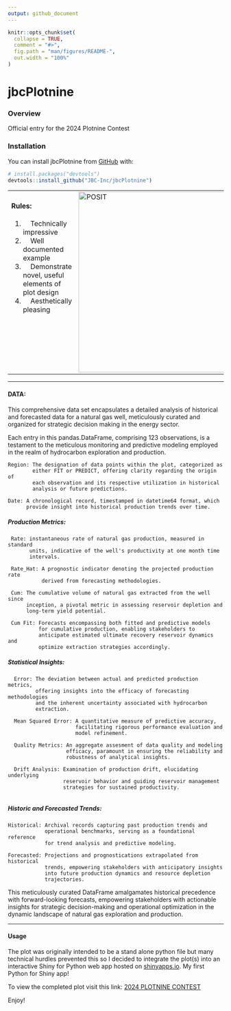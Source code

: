 ```yaml
---
output: github_document
---
```


```r
knitr::opts_chunk$set(
  collapse = TRUE,
  comment = "#>",
  fig.path = "man/figures/README-",
  out.width = "100%"
)
```

# jbcPlotnine

### Overview

Official entry for the 2024 Plotnine Contest

### Installation

You can install jbcPlotnine from [GitHub](https://github.com/) with:

``` r
# install.packages("devtools")
devtools::install_github("JBC-Inc/jbcPlotnine")
```

<table style="border-collapse: collapse; border: none;">
  <tr style="vertical-align: top; border: none;">
  <td style="vertical-align: top; border: none;">
  #### Rules:
  <ol>
    <li>&nbsp;&nbsp;&nbsp;&nbsp;Technically impressive</li>
    <li>&nbsp;&nbsp;&nbsp;&nbsp;Well documented example</li>
    <li>&nbsp;&nbsp;&nbsp;&nbsp;Demonstrate novel, useful elements of plot design</li>
    <li>&nbsp;&nbsp;&nbsp;&nbsp;Aesthetically pleasing</li>
  </ol>
  </td>
  <td style="vertical-align: top; border: none;">
    <img src="https://posit.co/wp-content/uploads/2024/05/Screenshot-2024-05-15-at-4.48.47%E2%80%AFPM.jpg" alt="POSIT" width="420">
  </td>
  </tr>
</table>

---

#### DATA:
    
  This comprehensive data set encapsulates a detailed analysis of historical
  and forecasted data for a natural gas well, meticulously curated and
  organized for strategic decision making in the energy sector.

  Each entry in this pandas.DataFrame, comprising 123 observations, is a
  testament to the meticulous monitoring and predictive modeling employed in
  the realm of hydrocarbon exploration and production.

    Region: The designation of data points within the plot, categorized as
            either FIT or PREDICT, offering clarity regarding the origin of
            each observation and its respective utilization in historical
            analysis or future predictions.

    Date: A chronological record, timestamped in datetime64 format, which
          provide insight into historical production trends over time.

##### Production Metrics:

     Rate: instantaneous rate of natural gas production, measured in standard
           units, indicative of the well's productivity at one month time
           intervals.

     Rate_Hat: A prognostic indicator denoting the projected production rate
               derived from forecasting methodologies.

     Cum: The cumulative volume of natural gas extracted from the well since
          inception, a pivotal metric in assessing reservoir depletion and
          long-term yield potential.

     Cum Fit: Forecasts encompassing both fitted and predictive models
              for cumulative production, enabling stakeholders to
              anticipate estimated ultimate recovery reservoir dynamics and 
              optimize extraction strategies accordingly.

##### Statistical Insights:

      Error: The deviation between actual and predicted production metrics,
             offering insights into the efficacy of forecasting methodologies
             and the inherent uncertainty associated with hydrocarbon
             extraction.

      Mean Squared Error: A quantitative measure of predictive accuracy,
                          facilitating rigorous performance evaluation and
                          model refinement.

      Quality Metrics: An aggregate assesment of data quality and modeling
                       efficacy, paramount in ensuring the reliability and
                       robustness of analytical insights.

      Drift Analysis: Examination of production drift, elucidating underlying
                      reservoir behavior and guiding reservoir management
                      strategies for sustained productivity.
                      
##### Historic and Forecasted Trends:

    Historical: Archival records capturing past production trends and
                operational benchmarks, serving as a foundational reference
                for trend analysis and predictive modeling.

    Forecasted: Projections and prognostications extrapolated from historical
                trends, empowering stakeholders with anticipatory insights
                into future production dynamics and resource depletion
                trajectories.

  This meticulously curated DataFrame amalgamates historical precedence with
  forward-looking forecasts, empowering stakeholders with actionable insights
  for strategic decision-making and operational optimization in the dynamic
  landscape of natural gas exploration and production.
  
---

#### Usage

  The plot was originally intended to be a stand alone python file but many technical hurdles prevented this so I decided to integrate the plot(s) into an interactive Shiny for Python web app hosted on [shinyapps.io](https://shinyapps.io). My first Python for Shiny app!

 To view the completed plot visit this link: [2024 PLOTNINE CONTEST](https://kraggle.shinyapps.io/jcplotnine/)
 
 Enjoy!
 

